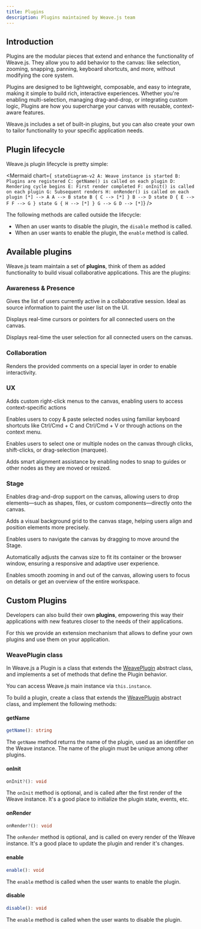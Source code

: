 ```yaml
---
title: Plugins
description: Plugins maintained by Weave.js team
---
```


## Introduction

Plugins are the modular pieces that extend and enhance the functionality of Weave.js.
They allow you to add behavior to the canvas: like selection, zooming, snapping, panning,
keyboard shortcuts, and more, without modifying the core system.

Plugins are designed to be lightweight, composable, and easy to integrate, making it simple
to build rich, interactive experiences. Whether you're enabling multi-selection, managing
drag-and-drop, or integrating custom logic, Plugins are how you supercharge your canvas with
reusable, context-aware features.

Weave.js includes a set of built-in plugins, but you can also create your own to tailor
functionality to your specific application needs.

## Plugin lifecycle

Weave.js plugin lifecycle is pretty simple:

<Mermaid
  chart={`
stateDiagram-v2
  A: Weave instance is started
  B: Plugins are registered
  C: getName() is called on each plugin
  D: Rendering cycle begins
  E: First render completed
  F: onInit() is called on each plugin
  G: Subsequent renders
  H: onRender() is called on each plugin
  [*] --> A
  A --> B
  state B {
    C --> [*]
  }
  B --> D
  state D {
    E --> F
    F --> G
  }
  state G {
    H --> [*]
  }
  G --> G
  D --> [*]`}
/>

<Callout title="Decoupled from the lifecycle">

The following methods are called outside the lifecycle:

- When an user wants to disable the plugin, the `disable` method is called.
- When an user wants to enable the plugin, the `enable` method is called.

</Callout>

## Available plugins

Weave.js team maintain a set of **plugins**, think of them as added functionality to
build visual collaborative applications. This are the plugins:

### Awareness & Presence

<Cards>

<Card href="/docs/main/build/plugins/connected-users" title='Connected Users'>

Gives the list of users currently active in a collaborative session. Ideal as source
information to paint the user list on the UI.

</Card>

<Card href="/docs/main/build/plugins/users-pointers" title='Users Pointers'>

Displays real-time cursors or pointers for all connected users on the canvas.

</Card>

<Card href="/docs/main/build/plugins/users-selector" title='Users Selector'>

Displays real-time the user selection for all connected users on the canvas.

</Card>

</Cards>

### Collaboration

<Cards>

<Card href="/docs/main/build/plugins/comments-renderer" title='Comments Renderer'>

Renders the provided comments on a special layer in order to enable interactivity.

</Card>

</Cards>

### UX

<Cards>

<Card href="/docs/main/build/plugins/context-menu" title='Context Menu'>

Adds custom right-click menus to the canvas, enabling users to access context-specific
actions

</Card>

<Card href="/docs/main/build/plugins/copy-paste-nodes" title='Copy & Paste Nodes'>

Enables users to copy & paste selected nodes using familiar keyboard shortcuts like
Ctrl/Cmd + C and Ctrl/Cmd + V or through actions on the context menu.

</Card>

<Card href="/docs/main/build/plugins/nodes-selection" title='Nodes Selection'>

Enables users to select one or multiple nodes on the canvas through clicks,
shift-clicks, or drag-selection (marquee).

</Card>

<Card href="/docs/main/build/plugins/nodes-snapping" title='Nodes Snapping'>

Adds smart alignment assistance by enabling nodes to snap to guides or other nodes as they
are moved or resized.

</Card>

</Cards>

### Stage

<Cards>

<Card href="/docs/main/build/plugins/stage-drop-area" title='Stage Drop Area'>

Enables drag-and-drop support on the canvas, allowing users to drop elements—such as
shapes, files, or custom components—directly onto the canvas.

</Card>

<Card href="/docs/main/build/plugins/stage-grid" title='Stage Grid'>

Adds a visual background grid to the canvas stage, helping users align and position
elements more precisely.

</Card>

<Card href="/docs/main/build/plugins/stage-panning" title='Stage Panning'>

Enables users to navigate the canvas by dragging to move around the Stage.

</Card>

<Card href="/docs/main/build/plugins/stage-resize" title='Stage Resize'>

Automatically adjusts the canvas size to fit its container or the browser window,
ensuring a responsive and adaptive user experience.

</Card>

<Card href="/docs/main/build/plugins/stage-zoom" title='Stage Zoom'>

Enables smooth zooming in and out of the canvas, allowing users to focus on details
or get an overview of the entire workspace.

</Card>

</Cards>

## Custom Plugins

Developers can also build their own **plugins**, empowering this way their applications
with new features closer to the needs of their applications.

For this we provide an extension mechanism that allows to define your own plugins and use them
on your application.

### WeavePlugin class

In Weave.js a Plugin is a class that extends the
[WeavePlugin](https://github.com/InditexTech/weavejs/blob/main/code/packages/sdk/src/plugins/plugin.ts)
abstract class, and implements a set of methods that define the Plugin behavior.

<Callout title="Access the Weave instance">

You can access Weave.js main instance via `this.instance`.

</Callout>

To build a plugin, create a class that extends the [WeavePlugin](https://github.com/InditexTech/weavejs/blob/main/code/packages/sdk/src/plugins/plugin.ts)
abstract class, and implement the following methods:

#### getName

```ts
getName(): string
```

The `getName` method returns the name of the plugin, used as an identifier
on the Weave instance. The name of the plugin must be unique among other plugins.

#### onInit

```ts
onInit?(): void
```

The `onInit` method is optional, and is called after the first render of the
Weave instance. It's a good place to initialize the plugin state, events, etc.

#### onRender

```ts
onRender?(): void
```

The `onRender` method is optional, and is called on every render of the Weave
instance. It's a good place to update the plugin and render it's changes.

#### enable

```ts
enable(): void
```

The `enable` method is called when the user wants to enable the plugin.

#### disable

```ts
disable(): void
```

The `enable` method is called when the user wants to disable the plugin.
